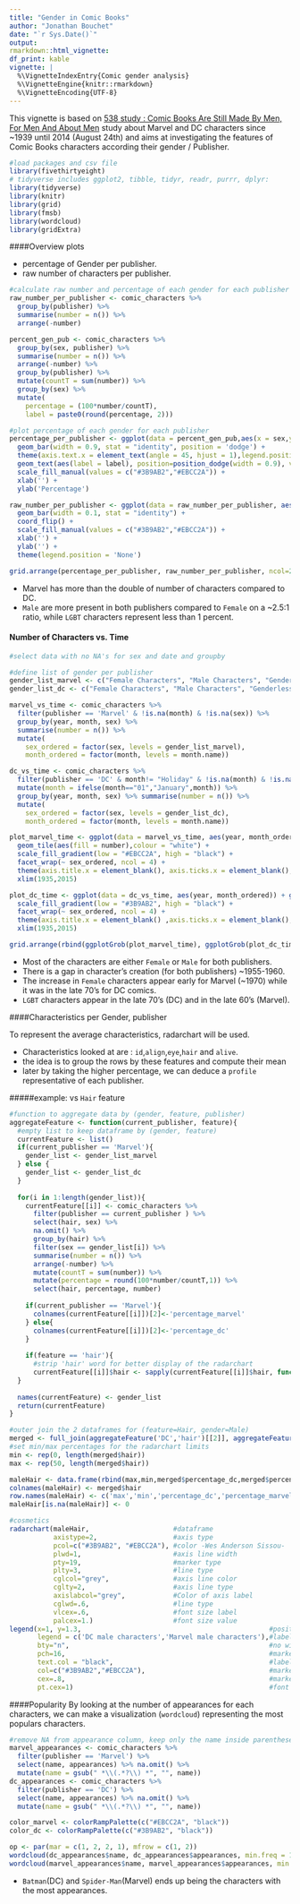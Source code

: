 ```yaml
---
title: "Gender in Comic Books"
author: "Jonathan Bouchet"
date: "`r Sys.Date()`"
output: 
rmarkdown::html_vignette:
df_print: kable
vignette: |
  %\VignetteIndexEntry{Comic gender analysis}
  %\VignetteEngine{knitr::rmarkdown}
  %\VignetteEncoding{UTF-8}
---
```

  
This vignette is based on [538 study : Comic Books Are Still Made By Men, For Men And About Men](https://fivethirtyeight.com/features/women-in-comic-books/) study about Marvel and DC characters since ~1939 until 2014 (August 24th) and aims at investigating the features of Comic Books characters according their gender / Publisher.
  
```r
#load packages and csv file
library(fivethirtyeight)
# tidyverse includes ggplot2, tibble, tidyr, readr, purrr, dplyr:
library(tidyverse)
library(knitr)
library(grid)
library(fmsb)
library(wordcloud)
library(gridExtra)
```

####Overview plots 

* percentage of Gender per publisher.
* raw number of characters per publisher.

```r
#calculate raw number and percentage of each gender for each publisher
raw_number_per_publisher <- comic_characters %>% 
  group_by(publisher) %>% 
  summarise(number = n()) %>% 
  arrange(-number)

percent_gen_pub <- comic_characters %>% 
  group_by(sex, publisher) %>% 
  summarise(number = n()) %>% 
  arrange(-number) %>%
  group_by(publisher) %>% 
  mutate(countT = sum(number)) %>% 
  group_by(sex) %>% 
  mutate(
    percentage = (100*number/countT),
    label = paste0(round(percentage, 2)))

#plot percentage of each gender for each publisher
percentage_per_publisher <- ggplot(data = percent_gen_pub,aes(x = sex,y = percentage, fill = publisher)) + 
  geom_bar(width = 0.9, stat = "identity", position = 'dodge') +
  theme(axis.text.x = element_text(angle = 45, hjust = 1),legend.position = 'none') + 
  geom_text(aes(label = label), position=position_dodge(width = 0.9), vjust = -0.25,size = 2.5) + 
  scale_fill_manual(values = c("#3B9AB2","#EBCC2A")) + 
  xlab('') + 
  ylab('Percentage')

raw_number_per_publisher <- ggplot(data = raw_number_per_publisher, aes(x = publisher, y = number, fill = publisher)) + 
  geom_bar(width = 0.1, stat = "identity") + 
  coord_flip() +
  scale_fill_manual(values = c("#3B9AB2","#EBCC2A")) + 
  xlab('') + 
  ylab('') +
  theme(legend.position = 'None')

grid.arrange(percentage_per_publisher, raw_number_per_publisher, ncol=2)
```

* Marvel has more than the double of number of characters compared to DC.
* `Male` are more present in both publishers compared to `Female` on a ~2.5:1 ratio, while `LGBT` characters represent less than 1 percent.

#### Number of Characters vs. Time
```r
#select data with no NA's for sex and date and groupby

#define list of gender per publisher
gender_list_marvel <- c("Female Characters", "Male Characters", "Genderfluid Characters","Agender Characters")
gender_list_dc <- c("Female Characters", "Male Characters", "Genderless Characters","Transgender Characters")

marvel_vs_time <- comic_characters %>% 
  filter(publisher == 'Marvel' & !is.na(month) & !is.na(sex)) %>% 
  group_by(year, month, sex) %>% 
  summarise(number = n()) %>% 
  mutate(
    sex_ordered = factor(sex, levels = gender_list_marvel), 
    month_ordered = factor(month, levels = month.name))

dc_vs_time <- comic_characters %>% 
  filter(publisher == 'DC' & month!= "Holiday" & !is.na(month) & !is.na(sex)) %>% 
  mutate(month = ifelse(month=="01","January",month)) %>% 
  group_by(year, month, sex) %>% summarise(number = n()) %>% 
  mutate(
    sex_ordered = factor(sex, levels = gender_list_dc), 
    month_ordered = factor(month, levels = month.name)) 

plot_marvel_time <- ggplot(data = marvel_vs_time, aes(year, month_ordered)) + 
  geom_tile(aes(fill = number),colour = "white") + 
  scale_fill_gradient(low = "#EBCC2A", high = "black") + 
  facet_wrap(~ sex_ordered, ncol = 4) +
  theme(axis.title.x = element_blank(), axis.ticks.x = element_blank(), axis.title.y = element_blank(), axis.ticks.y =  element_blank(), legend.position = 'right', legend.title = element_blank(), legend.key.size = unit(.2, "cm")) + 
  xlim(1935,2015)

plot_dc_time <- ggplot(data = dc_vs_time, aes(year, month_ordered)) + geom_tile(aes(fill = number),colour = "white") + 
  scale_fill_gradient(low = "#3B9AB2", high = "black") + 
  facet_wrap(~ sex_ordered, ncol = 4) + 
  theme(axis.title.x = element_blank() ,axis.ticks.x = element_blank(), axis.title.y = element_blank(), axis.ticks.y = element_blank(), legend.position = 'right', legend.title = element_blank(), legend.key.size = unit(.2, "cm")) + 
  xlim(1935,2015)

grid.arrange(rbind(ggplotGrob(plot_marvel_time), ggplotGrob(plot_dc_time), size = "last"))
```

* Most of the characters are either `Female` or `Male` for both publishers.
* There is a gap in character's creation (for both publishers) ~1955-1960.
* The increase in `Female` characters appear early for Marvel (~1970) while it was in the late 70's for DC comics.
* `LGBT` characters appear in the late 70's (DC) and in the late 60's (Marvel).

####Characteristics per Gender, publisher

To represent the average characteristics, radarchart will be used.

* Characteristics looked at are : `id`,`align`,`eye`,`hair` and `alive`.
* the idea is to group the rows by these features and compute their mean
* later by taking the higher percentage, we can deduce a `profile` representative of each publisher.

#####example: vs `Hair` feature
```r
#function to aggregate data by (gender, feature, publisher)
aggregateFeature <- function(current_publisher, feature){
  #empty list to keep dataframe by (gender, feature)
  currentFeature <- list()
  if(current_publisher == 'Marvel'){
    gender_list <- gender_list_marvel
  } else {
    gender_list <- gender_list_dc
  }
  
  for(i in 1:length(gender_list)){
    currentFeature[[i]] <- comic_characters %>% 
      filter(publisher == current_publisher ) %>%  
      select(hair, sex) %>% 
      na.omit() %>% 
      group_by(hair) %>% 
      filter(sex == gender_list[i]) %>% 
      summarise(number = n()) %>% 
      arrange(-number) %>% 
      mutate(countT = sum(number)) %>% 
      mutate(percentage = round(100*number/countT,1)) %>%
      select(hair, percentage, number)
    
    if(current_publisher == 'Marvel'){
      colnames(currentFeature[[i]])[2]<-'percentage_marvel'
    } else{
      colnames(currentFeature[[i]])[2]<-'percentage_dc'
    }
    
    if(feature == 'hair'){
      #strip 'hair' word for better display of the radarchart
      currentFeature[[i]]$hair <- sapply(currentFeature[[i]]$hair, function(x) gsub(' Hair','', x))}
  }
  
  names(currentFeature) <- gender_list
  return(currentFeature)
}
```

```r
#outer join the 2 dataframes for (feature=Hair, gender=Male)
merged <- full_join(aggregateFeature('DC','hair')[[2]], aggregateFeature('Marvel','hair')[[2]], by='hair')
#set min/max percentages for the radarchart limits
min <- rep(0, length(merged$hair))
max <- rep(50, length(merged$hair))

maleHair <- data.frame(rbind(max,min,merged$percentage_dc,merged$percentage_marvel))
colnames(maleHair) <- merged$hair
row.names(maleHair) <- c('max','min','percentage_dc','percentage_marvel')
maleHair[is.na(maleHair)] <- 0
```

```r
#cosmetics
radarchart(maleHair,                     #dataframe
           axistype=2,                   #axis type
           pcol=c("#3B9AB2", "#EBCC2A"), #color -Wes Anderson Sissou-
           plwd=1,                       #axis line width
           pty=19,                       #marker type
           plty=3,                       #line type
           cglcol="grey",                #axis line color
           cglty=2,                      #axis line type
           axislabcol="grey",            #Color of axis label
           cglwd=.6,                     #line type
           vlcex=.6,                     #font size label
           palcex=1.)                    #font size value
legend(x=1, y=1.3,                                               #position
       legend = c('DC male characters','Marvel male characters'),#labels
       bty="n",                                                  #no window
       pch=16,                                                   #marker type 
       text.col = "black",                                       #label colors 
       col=c("#3B9AB2","#EBCC2A"),                               #marker color
       cex=.8,                                                   #marker size 
       pt.cex=1)                                                 #font size
```

####Popularity
By looking at the number of appearances for each characters, we can make a visualization (`wordcloud`) representing the most populars characters.

```r
#remove NA from appearance column, keep only the name inside parentheses
marvel_appearances <- comic_characters %>% 
  filter(publisher == 'Marvel') %>% 
  select(name, appearances) %>% na.omit() %>% 
  mutate(name = gsub(" *\\(.*?\\) *", "", name))
dc_appearances <- comic_characters %>% 
  filter(publisher == 'DC') %>% 
  select(name, appearances) %>% na.omit() %>% 
  mutate(name = gsub(" *\\(.*?\\) *", "", name))

color_marvel <- colorRampPalette(c("#EBCC2A", "black"))
color_dc <- colorRampPalette(c("#3B9AB2", "black"))

op <- par(mar = c(1, 2, 2, 1), mfrow = c(1, 2))
wordcloud(dc_appearances$name, dc_appearances$appearances, min.freq = 100, colors = color_dc(10), scale = c(1.75, 0.2))
wordcloud(marvel_appearances$name, marvel_appearances$appearances, min.freq = 250, colors = color_marvel(10), scale = c(1.5, 0.2))
```

* `Batman`(DC) and `Spider-Man`(Marvel) ends up being the characters with the most appearances. 
